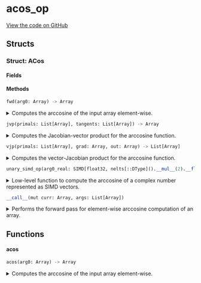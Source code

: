 # acos_op



[View the code on GitHub](https://github.com/endia-ai/Endia/tree/nightly/endia/functional/unary_ops/acos_op.mojo)

## Structs

### Struct: ACos





#### Fields

#### Methods

```python
fwd(arg0: Array) -> Array
```

<details>
<summary>Computes the arccosine of the input array element-wise.</summary>

###### Args

- ``arg0``: ``Array``
  The input array.

###### Returns
- ``Array`` - An array containing the arccosine of each element in the input array.

**Examples:**
```python
a = Array([[1, 2], [3, 4]])
result = acos(a)
print(result)
```

**Note:**
This function supports:
- Automatic differentiation (forward and reverse modes).
- Complex valued arguments.


</details>

```python
jvp(primals: List[Array], tangents: List[Array]) -> Array
```

<details>
<summary>Computes the Jacobian-vector product for the arccosine function.</summary>

###### Args

- ``primals``: ``List[Array]``
  A list containing the primal input array.

- ``tangents``: ``List[Array]``
  A list containing the tangent vector.

###### Returns
- ``Array`` - The Jacobian-vector product for the arccosine function.

Implements forward-mode automatic differentiation for the arccosine function.

**Note:**
The Jacobian-vector product for arccosine is computed as -1 / sqrt(1 - x^2) * dx,
where x is the primal input and dx is the tangent vector.


</details>

```python
vjp(primals: List[Array], grad: Array, out: Array) -> List[Array]
```

<details>
<summary>Computes the vector-Jacobian product for the arccosine function.</summary>

###### Args

- ``primals``: ``List[Array]``
  A list containing the primal input array.

- ``grad``: ``Array``
  The gradient of the output with respect to some scalar function.

- ``out``: ``Array``
  The output of the forward pass (unused in this function).

###### Returns
- ``List[Array]`` - A list containing the gradient with respect to the input.

Implements reverse-mode automatic differentiation for the arccosine function.

**Note:**
The vector-Jacobian product for arccosine is computed as -1 / sqrt(1 - x^2) * grad,
where x is the primal input and grad is the incoming gradient.


</details>

```python
unary_simd_op(arg0_real: SIMD[float32, nelts[::DType]().__mul__(2).__floordiv__(2)], arg0_imag: SIMD[float32, nelts[::DType]().__mul__(2).__floordiv__(2)]) -> Tuple[SIMD[float32, nelts[::DType]().__mul__(2).__floordiv__(2)], SIMD[float32, nelts[::DType]().__mul__(2).__floordiv__(2)]]
```

<details>
<summary>Low-level function to compute the arccosine of a complex number represented as SIMD vectors.</summary>

###### Args

- ``arg0_real``: ``SIMD[float32, nelts[::DType]().__mul__(2).__floordiv__(2)]``
  The real part of the complex number.

- ``arg0_imag``: ``SIMD[float32, nelts[::DType]().__mul__(2).__floordiv__(2)]``
  The imaginary part of the complex number.

###### Returns
- ``Tuple[SIMD[float32, nelts[::DType]().__mul__(2).__floordiv__(2)], SIMD[float32, nelts[::DType]().__mul__(2).__floordiv__(2)]]`` - The real and imaginary parts of the arccosine of the complex number as a tuple.


</details>

```python
__call__(mut curr: Array, args: List[Array])
```

<details>
<summary>Performs the forward pass for element-wise arccosine computation of an array.</summary>

###### Args

- ``curr``: ``Array``
  The current array to store the result (modified in-place).

- ``args``: ``List[Array]``
  A list containing the input array.

Computes the arccosine of each element in the input array and stores the result in the current array.
Initializes the current array if not already set up.

**Note:**
This function assumes that the shape and data of the args are already set up.
If the current array (curr) is not initialized, it computes the shape based on the input array and sets up the data accordingly.


</details>

## Functions

#### **acos**

```python
acos(arg0: Array) -> Array
```

<details>
<summary>Computes the arccosine of the input array element-wise.</summary>

###### Args

- ``arg0``: ``Array``
  The input array.

###### Returns
- ``Array`` - An array containing the arccosine of each element in the input array.

**Examples:**
```python
a = Array([[1, 2], [3, 4]])
result = acos(a)
print(result)
```

**Note:**
This function supports:
- Automatic differentiation (forward and reverse modes).
- Complex valued arguments.


</details>

